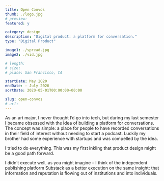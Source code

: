 ```yaml
---
title: Open Convos
thumb: ./logo.jpg
# preview:
featured: y

category: design
description: "Digital product: a platform for conversation."
type: "Digital Product"

image1: ./spread.jpg
image2: ./vid.jpg

# length:
# size:
# place: San Francisco, CA

startDate: May 2020
endDate: – July 2020
sortDate: 2020-05-01T00:00:00+00:00

slug: open-convos
# url:
---
```


As an art major, I never thought I’d go into tech, but during my last semester I became obsessed with the idea of building a platform for conversations. The concept was simple: a place for people to have recorded conversations in their field of interest without needing to start a podcast. Luckily my brother had some experience with startups and was compelled by the idea.

I tried to do everything. This was my first inkling that product design might be a good path forward.

I didn’t execute well, as you might imagine – I think of the independent publishing platform Substack as a better execution on the same insight: that information and reputation is flowing out of institutions and into individuals.

